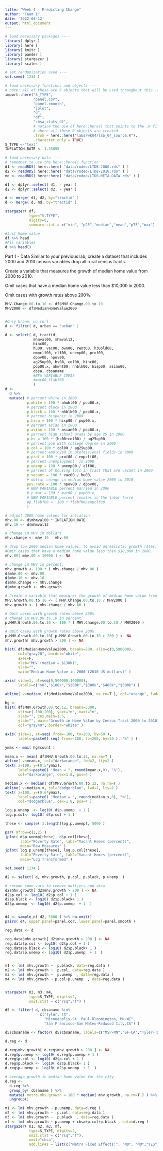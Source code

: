 ---
title: "Week 4 - Predicting Change"
author: "Team 1"
date: '2022-04-12'
output: html_document
---

```{r programs to load, results='asis'}
# load necessary packages ----
library( dplyr )
library( here )
library( knitr )
library( pander )
library( stargazer )
library( scales )

# set randomization seed ----
set.seed( 1234 )

# load necessary functions and objects ----
# note: all of these are R objects that will be used throughout this .rmd file
import::here("S_TYPE",
             "panel.cor",
             "panel.smooth",
             "jplot",
             "d",
             "df",
             "cbsa_stats_df",
             # notice the use of here::here() that points to the .R file
             # where all these R objects are created
             .from = here::here("labs/wk04/lab_04_source.R"),
             .character_only = TRUE) 
S_TYPE <-"text"
INFLATION_RATE <- 1.28855 
```

```{r Data, results='asis'}
# load necessary data ----
# remember to use the here::here() function
d1 <- readRDS( here::here( "data/rodeo/LTDB-2000.rds" ) )
d2 <- readRDS( here::here( "data/rodeo/LTDB-2010.rds" ) )
md <- readRDS( here::here( "data/rodeo/LTDB-META-DATA.rds" ) )

d1 <- dplyr::select( d1, - year )
d2 <- dplyr::select( d2, - year )

d <- merge( d1, d2, by="tractid" )
d <- merge( d, md, by="tractid" )

```


```{r Descriptives, results='asis'}
stargazer( df, 
           type="S.TYPE", 
           digits=0, 
           summary.stat = c("min", "p25","median","mean","p75","max") )
```

```{r Part 1 to find Variables, results='asis'}
#Just home value
df %>% head
#All variables
d %>% head()
```


Part 1 - Data
Similar to your previous lab, create a dataset that includes 2000 and 2010 census variables drop all rural census tracts.

Create a variable that measures the growth of median home value from 2000 to 2010.

Omit cases that have a median home value less than $10,000 in 2000.

Omit cases with growth rates above 200%.




```{r Part 1 ,results='asis }
MHV.Change.00.to.10 <- df$MHV.Change.00.to.10
MHV2000 <- df$MedianHomeValue2000


#Only Urban, no rurl
d <- filter( d, urban == "urban" )

d <- select( d, tractid, 
             mhmval00, mhmval12, 
             hinc00, 
             hu00, vac00, own00, rent00, h30old00,
             empclf00, clf00, unemp00, prof00,  
             dpov00, npov00,
             ag25up00, hs00, col00, hinc00,
             pop00.x, nhwht00, nhblk00, hisp00, asian00,
             cbsa, cbsaname
             #NEW VARIABLE IDEAS
             #mar00,flabf00
             )
d <- 
  d %>%
  mutate( # percent white in 2000
          p.white = 100 * nhwht00 / pop00.x,
          # percent black in 2000
          p.black = 100 * nhblk00 / pop00.x,
          # percent hispanic in 2000
          p.hisp = 100 * hisp00 / pop00.x, 
          # percent asian in 2000
          p.asian = 100 * asian00 / pop00.x,
          # percent high school grads by age 25 in 2000 
          p.hs = 100 * (hs00+col00) / ag25up00,
          # percent pop with college degree in 2000
          p.col = 100 * col00 / ag25up00,
          # percent employed in professional fields in 2000
          p.prof = 100 * prof00 / empclf00,
          # percent unemployment  in 2000
          p.unemp = 100 * unemp00 / clf00,
          # percent of housing lots in tract that are vacant in 2000
          p.vacant = 100 * vac00 / hu00,
          # dollar change in median home value 2000 to 2010 
          pov.rate = 100 * npov00 / dpov00,
          # NEW VARIABLE percent married in 2000
          # p.mar = 100 * mar00 / pop00.x,
          # NEW VARIABLE percent females in the labor force
          #p.flabf00 =  100 * flabf00/empclf00 
          )

# adjust 2000 home values for inflation 
mhv.00 <- d$mhmval00 * INFLATION_RATE 
mhv.10 <- d$mhmval12

# change in MHV in dollars
mhv.change <- mhv.10 - mhv.00

# drop low 2000 median home values, to avoid unrealistic growth rates, tracts with homes that cost less than, $10,000 are outliers
#Omit cases that have a median home value less than $10,000 in 2000.
mhv.00[ mhv.00 < 10000 ] <- NA

# change in MHV in percent, 
mhv.growth <- 100 * ( mhv.change / mhv.00 )
d$mhv.00 <- mhv.00
d$mhv.10 <- mhv.10
d$mhv.change <- mhv.change
d$mhv.growth <- mhv.growth 

# Create a variable that measures the growth of median home value from 2000 to 2010.
MHV.Growth.00.to.10 <- ( MHV.Change.00.to.10 / MHV2000 )
mhv.growth <- ( mhv.change / mhv.00 )

# Omit cases with growth rates above 200%. 
# change in MHV.00.to.10 in percent, 
p.MHV.Growth.00.to.10 <- 100 * ( MHV.Change.00.to.10 / MHV2000 )

# Omit cases with growth rates above 200%.
p.MHV.Growth.00.to.10[ p.MHV.Growth.00.to.10 > 200 ] <- NA
mhv.growth[ mhv.growth > 200 ] <- NA

```

```{r Median Home Value, results='asis'}
hist( df$MedianHomeValue2000, breaks=200, xlim=c(0,500000), 
      col="gray20", border="white",
      axes=F, 
      xlab="MHV (median = $138k)",
      ylab="",
      main="Median Home Value in 2000 (2010 US dollars)" )

axis( side=1, at=seq(0,500000,100000), 
      labels=c("$0","$100k","$200k","$300k","$400k","$500k") )

abline( v=median( df$MedianHomeValue2000, na.rm=T ), col="orange", lwd=3 )
```

```{r Percent Change in MHV 2000 to 2010, results='asis }
hg <-
hist( df$MHV.Growth.00.to.12, breaks=5000, 
      xlim=c(-100,200), yaxt="n", xaxt="n",
      xlab="", cex.main=1.5,
      ylab="", main="Growth in Home Value by Census Tract 2000 to 2010",
      col="gray40", border="white" )

axis( side=1, at=seq( from=-100, to=200, by=50 ), 
      labels=paste0( seq( from=-100, to=200, by=50 ), "%" ) )

ymax <- max( hg$count )
        
mean.x <- mean( df$MHV.Growth.00.to.12, na.rm=T )
abline( v=mean.x, col="darkorange", lwd=2, lty=2 )
text( x=100, y=(0.5*ymax), 
      labels=paste0( "Mean = ", round(mean.x,0), "%"), 
      col="darkorange", cex=1.8, pos=4 )

median.x <- median( df$MHV.Growth.00.to.12, na.rm=T )
abline( v=median.x, col="dodgerblue", lwd=2, lty=2 )
text( x=100, y=(0.6*ymax), 
      labels=paste0( "Median = ", round(median.x,0), "%"), 
      col="dodgerblue", cex=1.8, pos=4 )
```
```{r , results='asis }
log.p.unemp  <- log10( d$p.unemp  + 1 )
log.p.col<- log10( d$p.col + 1 )

these <- sample( 1:length(log.p.unemp), 5000 )

par( mfrow=c(1,2) )
jplot( d$p.unemp[these], d$p.col[these], 
       lab1="Poverty Rate", lab2="Vacant Homes (percent)",
       main="Raw Measures" )
jplot( log.p.unemp[these], log.p.col[these], 
       lab1="Poverty Rate", lab2="Vacant Homes (percent)",
       main="Log Transformed" )

```
```{r , results='asis }

set.seed( 1234 )

d2 <- select( d, mhv.growth, p.col, p.black, p.unemp  )

# recode some vars to remove outliers and skew
d2$mhv.growth[ d2$mhv.growth > 200 ] <- NA
d2$p.col <- log10( d2$p.col + 1 )
d2$p.black <- log10( d2$p.black+ 1 )
d2$p.unemp  <- log10( d2$p.unemp  + 1  )


d4 <- sample_n( d2, 5000 ) %>% na.omit()
pairs( d4, upper.panel=panel.cor, lower.panel=panel.smooth )

```

```{r , results='asis }

reg.data <- d

reg.data$mhv.growth[ d2$mhv.growth > 200 ] <- NA
reg.data$p.col <- log10( d2$p.col + 1 )
reg.data$p.black <- log10( d2$p.black+ 1 )
reg.data$p.unemp <- log10( d2$p.unemp  + 1  )


m1 <- lm( mhv.growth ~  p.black, data=reg.data )
m2 <- lm( mhv.growth ~  p.col, data=reg.data )
m3 <- lm( mhv.growth ~  p.unemp  , data=reg.data )
m4 <- lm( mhv.growth ~ p.col+p.unemp  , data=reg.data )


stargazer( m2, m3, m4, 
           type=S_TYPE, digits=2,
           omit.stat = c("rsq","f") )


```
```{r , results='asis }
d5 <- filter( d, cbsaname %in% 
                c("Tyler, TX",
                  "Minneapolis-St. Paul-Bloomington, MN-WI",
                  "San Francisco-San Mateo-Redwood City,CA") )

d5$cbsaname <- factor( d5$cbsaname, labels=c("MSP-MN","SF-CA","Tyler-TX") )
```

```{r  results='asis }
d.reg <- d

d.reg$mhv.growth[ d.reg$mhv.growth > 200 ] <- NA
d.reg$p.unemp <- log10( d.reg$p.unemp + 1 )
d.reg$p.col <- log10( d2$p.col + 1 )
d.reg$p.black <- log10( d2$p.black+ 1 )
d.reg$p.unemp <- log10( d2$p.unemp  + 1  )

# average growth in median home value for the city
d.reg <- 
  d.reg %>%
  group_by( cbsaname ) %>%
  mutate( metro.mhv.growth = 100 * median( mhv.growth, na.rm=T ) ) %>%
  ungroup() 

m1 <- lm( mhv.growth ~ p.unemp, data=d.reg )
m2 <- lm( mhv.growth ~  p.col, data=reg.data )
m3 <- lm( mhv.growth ~  p.black  , data=reg.data )
mf <- lm( mhv.growth ~ p.unemp + cbsa+p.col+p.black , data=d.reg )
stargazer( m1, m2, m3, mf,
           type=S_TYPE, digits=2,
           omit.stat = c("rsq","f"),
           omit="cbsa",
           add.lines = list(c("Metro Fixed Effects:", "NO", "NO","YES")) )
```
